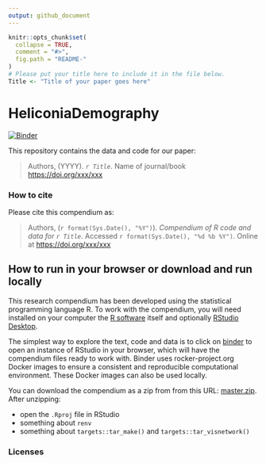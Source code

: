```yaml
---
output: github_document
---
```


<!-- README.md is generated from README.Rmd. Please edit that file -->

```r
knitr::opts_chunk$set(
  collapse = TRUE,
  comment = "#>",
  fig.path = "README-"
)
# Please put your title here to include it in the file below.
Title <- "Title of your paper goes here"
```

# HeliconiaDemography

<!-- badges: start -->

[![Binder](https://mybinder.org/badge_logo.svg)](https://mybinder.org/v2/gh/BrunaLab/HeliconiaDemography/master?urlpath=rstudio) <!-- [![R build status](https://github.com/BrunaLab/HeliconiaDemography/workflows/R-CMD-check/badge.svg)](https://github.com/BrunaLab/HeliconiaDemography/actions) -->

<!-- badges: end -->

This repository contains the data and code for our paper:

> Authors, (YYYY).
> *`r Title`*.
> Name of journal/book <https://doi.org/xxx/xxx>

<!-- Our pre-print is online here: -->

<!-- > Authors, (YYYY). *`r Title`*. Name of journal/book, Accessed `r format(Sys.Date(), "%d %b %Y")`. Online at <https://doi.org/xxx/xxx> -->

### How to cite

Please cite this compendium as:

> Authors, (`r format(Sys.Date(), "%Y")`).
> *Compendium of R code and data for `r Title`*.
> Accessed `r format(Sys.Date(), "%d %b %Y")`.
> Online at <https://doi.org/xxx/xxx>

## How to run in your browser or download and run locally

This research compendium has been developed using the statistical programming language R.
To work with the compendium, you will need installed on your computer the [R software](https://cloud.r-project.org/) itself and optionally [RStudio Desktop](https://rstudio.com/products/rstudio/download/).

The simplest way to explore the text, code and data is to click on [binder](https://mybinder.org/v2/gh/BrunaLab/HeliconiaDemography/master?urlpath=rstudio) to open an instance of RStudio in your browser, which will have the compendium files ready to work with.
Binder uses rocker-project.org Docker images to ensure a consistent and reproducible computational environment.
These Docker images can also be used locally.

You can download the compendium as a zip from from this URL: [master.zip](/archive/master.zip).
After unzipping:

-   open the `.Rproj` file in RStudio
-   something about `renv`
-   something about `targets::tar_make()` and `targets::tar_visnetwork()` <!-- -   run `devtools::install()` to ensure you have the packages this analysis depends on (also listed in the [DESCRIPTION](/DESCRIPTION) file). --> <!-- -   finally, open `analysis/paper/paper.Rmd` and knit to produce the `paper.docx`, or run `rmarkdown::render("analysis/paper/paper.Rmd")` in the R console -->

### Licenses

<!-- **Text and figures :** [CC-BY-4.0](http://creativecommons.org/licenses/by/4.0/) -->

<!-- <!-- **Code :** See the [DESCRIPTION](DESCRIPTION) file -->

<!-- **Data :** [CC-0](http://creativecommons.org/publicdomain/zero/1.0/) attribution requested in reuse -->

